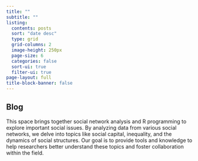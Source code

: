 ```yaml
---
title: ""
subtitle: ""
listing:
  contents: posts
  sort: "date desc"
  type: grid
  grid-columns: 2
  image-height: 250px
  page-size: 6
  categories: false
  sort-ui: true
  filter-ui: true
page-layout: full
title-block-banner: false
---
```



::: {.blog-page}
::: {.blog-header}
# Blog
::: {.blog-description}
This space brings together social network analysis and R programming to explore important social issues. By analyzing data from various social networks, we delve into topics like social capital, inequality, and the dynamics of social structures. Our goal is to provide tools and knowledge to help researchers better understand these topics and foster collaboration within the field.
:::
:::

::: {#listing-content}
:::
:::

